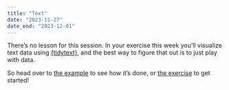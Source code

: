 ```yaml
---
title: "Text"
date: "2023-11-27"
date_end: "2023-12-01"
---
```


There's no lesson for this session. In your exercise this week you'll visualize text data using [{tidytext}](https://www.tidytextmining.com/), and the best way to figure that out is to just play with data.

So head over to [the example](/example/13-example.qmd) to see how it's done, or [the exercise](/assignment/13-exercise.qmd) to get started!
